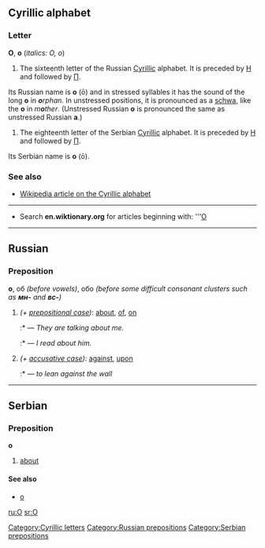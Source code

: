 ==Cyrillic alphabet==
[[Category:Cyrillic letters]]
===Letter===
'''О''', '''о''' (''italics: О, о'')

#The sixteenth letter of the Russian [[Cyrillic]] alphabet. It is preceded by [[н|Н]] and followed by [[п|П]].

Its Russian name is '''о''' (ō) and in stressed syllables it has the sound of the long '''o''' in '''''o'''rphan''. In unstressed positions, it is pronounced as a [[schwa]], like the '''o''' in ''m'''o'''ther''. (Unstressed Russian '''о''' is pronounced the same as unstressed Russian '''а'''.)

#The eighteenth letter of the Serbian [[Cyrillic]] alphabet. It is preceded by [[н|Н]] and followed by [[п|П]].

Its Serbian name is '''о''' (ō).

===See also===
*[[w:Cyrillic alphabet|Wikipedia article on the Cyrillic alphabet]]

----

*Search '''en.wiktionary.org''' for articles beginning with: '''[http://wiktionary.org/w/wiki.phtml?title=Special:Allpages&from=О О]

----

==Russian==
[[Category:Russian prepositions]]
===Preposition===
'''о''', об ''(before vowels)'', обо ''(before some difficult consonant clusters such as '''''мн-''''' and '''''вс-''''')''

#''(+ [[prepositional case]])'': [[about]], [[of]], [[on]]
#:*{{Unicode|Они́ [[говорить|говоря́т]] обо [[я#Russian|мне́]]}} — ''They are talking about me.''
#:*{{Unicode|[[Я]] [[читать|чита́л]] о [[он|него́]]}} — ''I read about him.''
#''(+ [[accusative case]])'': [[against]], [[upon]]
#:*{{Unicode|[[опираться|опира́ться]] о [[стена|сте́ну]]}} — ''to lean against the wall''

----

==Serbian==
===Preposition===
'''о'''
#[[about]]
====See also====
*[[o]]
[[Category:Serbian prepositions]]

[[ru:О]]
[[sr:О]]